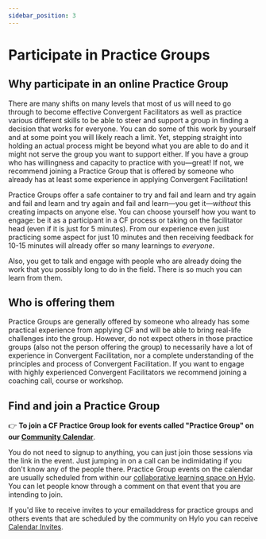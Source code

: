 ```yaml
---
sidebar_position: 3
---
```


# Participate in Practice Groups

## Why participate in an online Practice Group
There are many shifts on many levels that most of us will need to go through to become effective Convergent Facilitators as well as practice various different skills to be able to steer and support a group in finding a decision that works for everyone. You can do some of this work by yourself and at some point you will likely reach a limit. Yet, stepping straight into holding an actual process might be beyond what you are able to do and it might not serve the group you want to support either. If you have a group who has willingness and capacity to practice with you—great! If not, we recommend joining a Practice Group that is offered by someone who already has at least some experience in applying Convergent Facilitation!

Practice Groups offer a safe container to try and fail and learn and try again and fail and learn and try again and fail and learn—you get it—*without* this creating impacts on anyone else. You can choose yourself how you want to engage: be it as a participant in a CF process or taking on the facilitator head (even if it is just for 5 minutes). From our experience even just practicing some aspect for just 10 minutes and then receiving feedback for 10-15 minutes will already offer so many learnings to _everyone_.

Also, you get to talk and engage with people who are already doing the work that you possibly long to do in the field. There is so much you can learn from them.

## Who is offering them
Practice Groups are generally offered by someone who already has some practical experience from applying CF and will be able to bring real-life challenges into the group. However, do not expect others in those practice groups (also not the person offering the group) to necessarily have a lot of experience in Convergent Facilitation, nor a complete understanding of the principles and process of Convergent Facilitation. If you want to engage with highly experienced Convergent Facilitators we recommend joining a coaching call, course or workshop. 

## Find and join a Practice Group

:point_right: **To join a CF Practice Group look for events called "Practice Group" on our [Community Calendar](/#events-overview)**. 

You do not need to signup to anything, you can just join those sessions via the link in the event. Just jumping in on a call can be indimidating if you don't know any of the people there. Practice Group events on the calendar are usually scheduled from within our [collaborative learning space on Hylo](/how-to-engage/platforms-and-co-creation/co-create-on-hylo). You can let people know through a comment on that event that you are intending to join. 

 If you'd like to receive invites to your emailaddress for practice groups and others events that are scheduled by the community on Hylo you can receive [Calendar Invites](/how-to-engage/platforms-and-co-creation/calendar-invites).







